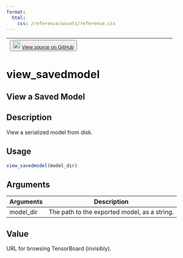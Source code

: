 ```yaml
---
format:
  html:
    css: /reference/assets/reference.css
---
```


| <button class="button"> ![](/reference/assets/GitHub-Mark-32px.png){width="20"} [View source on GitHub](https://github.com/rstudio/tensorflow//blob/main/R/save.R#L10) </button> |
|:------------------------------:|:--------------------------------------:|

# view_savedmodel

## View a Saved Model

## Description
View a serialized model from disk. 


## Usage
```r
view_savedmodel(model_dir) 
```

## Arguments
|Arguments|Description|
|---|---|
| model_dir | The path to the exported model, as a string. |



## Value
URL for browsing TensorBoard (invisibly). 




